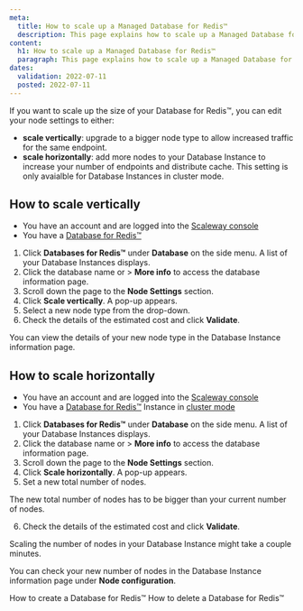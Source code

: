 ```yaml
---
meta:
  title: How to scale up a Managed Database for Redis™
  description: This page explains how to scale up a Managed Database for Redis™
content:
  h1: How to scale up a Managed Database for Redis™ 
  paragraph: This page explains how to scale up a Managed Database for Redis™
dates:
  validation: 2022-07-11
  posted: 2022-07-11
---
```


If you want to scale up the size of your Database for Redis™, you can edit your node settings to either:

  - **scale vertically**: upgrade to a bigger node type to allow increased traffic for the same endpoint.
  - **scale horizontally**: add more nodes to your Database Instance to increase your number of endpoints and distribute cache. This setting is only avaialble for Database Instances in cluster mode.

## How to scale vertically 

<Message type="requirement">

- You have an account and are logged into the [Scaleway console](https://console.scaleway.com)
- You have a [Database for Redis™](/databases/databases-for-redis/how-to/create-a-database-for-redis)

</Message>

1. Click **Databases for Redis™** under **Database** on the side menu. A list of your Database Instances displays.
2. Click the database name or <Icon name="more" /> > **More info** to access the database information page.
3. Scroll down the page to the **Node Settings** section.
4. Click **Scale vertically**. A pop-up appears.
5. Select a new node type from the drop-down.
6. Check the details of the estimated cost and click **Validate**. 

  You can view the details of your new node type in the Database Instance information page.

## How to scale horizontally

<Message type="requirement">

- You have an account and are logged into the [Scaleway console](https://console.scaleway.com)
- You have a [Database for Redis™](/databases/databases-for-redis/how-to/create-a-database-for-redis) Instance in [cluster mode](/concepts/#cluster-mode)

</Message>

1. Click **Databases for Redis™** under **Database** on the side menu. A list of your Database Instances displays.
2. Click the database name or <Icon name="more" /> > **More info** to access the database information page.
3. Scroll down the page to the **Node Settings** section.
4. Click **Scale horizontally**. A pop-up appears.
5. Set a new total number of nodes. 

  <Message type="note">

  The new total number of nodes has to be bigger than your current number of nodes.

  </Message> 

6. Check the details of the estimated cost and click **Validate**. 

  <Message type="note">

  Scaling the number of nodes in your Database Instance might take a couple minutes.

  </Message>

  You can check your new number of nodes in the Database Instance information page under **Node configuration**.

<Navigation title="See Also">
  <PreviousButton to="/databases/databases-for-redis/how-to/create-a-database-for-redis">How to create a Database for Redis™</PreviousButton>
  <NextButton to="/databases/databases-for-redis/how-to/delete-a-database-for-redis">How to delete a Database for Redis™</NextButton>
</Navigation>